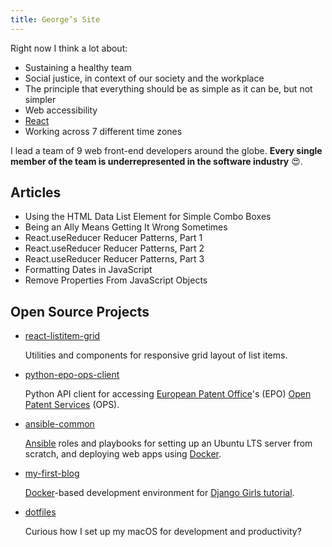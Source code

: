 ```yaml
---
title: George’s Site
---
```




Right now I think a lot about:

- Sustaining a healthy team
- Social justice, in context of our society and the workplace
- The principle that everything should be as simple as it can be, but not
  simpler
- Web accessibility
- [React][]
- Working across 7 different time zones

I lead a team of 9 web front-end developers around the globe. **Every single
member of the team is underrepresented in the software industry** 😍.

## Articles

- <Link to="/articles/datalist-autosuggest/">
    Using the HTML Data List Element for Simple Combo Boxes
  </Link>
- <Link to="/articles/workplace-justice-ally/">
    Being an Ally Means Getting It Wrong Sometimes
  </Link>
- <Link to="/articles/reducer-patterns/part-1/">
    React.useReducer Reducer Patterns, Part 1
  </Link>
- <Link to="/articles/reducer-patterns/part-2/">
    React.useReducer Reducer Patterns, Part 2
  </Link>
- <Link to="/articles/reducer-patterns/part-3/">
    React.useReducer Reducer Patterns, Part 3
  </Link>
- <Link to="/articles/to-locale-date-string/">
    Formatting Dates in JavaScript
  </Link>
- <Link to="/articles/remove-unwanted-properties/">
    Remove Properties From JavaScript Objects
  </Link>

## Open Source Projects

- <a href="https://github.com/gsong/react-listitem-grid">react-listitem-grid</a>

  Utilities and components for responsive grid layout of list items.

- <a href="https://github.com/gsong/python-epo-ops-client">
    python-epo-ops-client
  </a>

  Python API client for accessing [European Patent Office][epo]'s (EPO) [Open
  Patent Services][ops] (OPS).

- <a href="https://github.com/gsong/ansible-common">ansible-common</a>

  [Ansible][] roles and playbooks for setting up an Ubuntu LTS server from
  scratch, and deploying web apps using [Docker][].

- <a href="https://github.com/gsong/my-first-blog">my-first-blog</a>

  [Docker][]-based development environment for [Django Girls tutorial][djgirls].

- <a href="https://github.com/gsong/dotfiles">dotfiles</a>

  Curious how I set up my macOS for development and productivity?

[ansible]: https://docs.ansible.com/ansible/latest/index.html
[djgirls]: https://tutorial.djangogirls.org/en/
[docker]: https://www.docker.com
[epo]: https://epo.org
[ops]: https://www.epo.org/searching-for-patents/data/web-services/ops.html
[react]: https://reactjs.org

